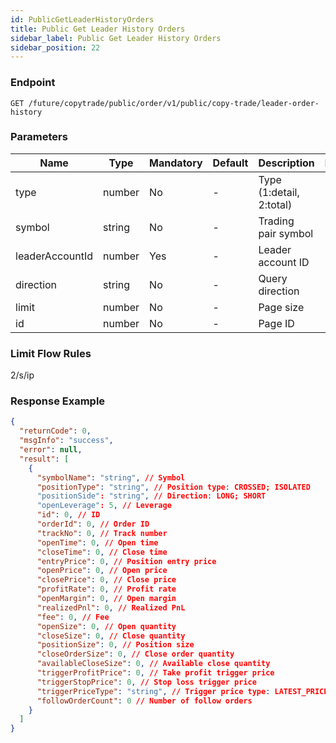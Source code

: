 ```yaml
---
id: PublicGetLeaderHistoryOrders
title: Public Get Leader History Orders
sidebar_label: Public Get Leader History Orders
sidebar_position: 22
---
```


### Endpoint

`GET /future/copytrade/public/order/v1/public/copy-trade/leader-order-history`

### Parameters

| Name | Type | Mandatory | Default | Description | Ranges |
| --- | --- | --- | --- | --- | --- |
| type | number | No | - | Type (1:detail, 2:total) | 1, 2 |
| symbol | string | No | - | Trading pair symbol | - |
| leaderAccountId | number | Yes | - | Leader account ID | - |
| direction | string | No | - | Query direction | NEXT, PREV |
| limit | number | No | - | Page size | 10 |
| id | number | No | - | Page ID | - |

### Limit Flow Rules

2/s/ip

### Response Example

```json
{
  "returnCode": 0,
  "msgInfo": "success",
  "error": null,
  "result": [
    {
      "symbolName": "string", // Symbol
      "positionType": "string", // Position type: CROSSED; ISOLATED
      "positionSide": "string", // Direction: LONG; SHORT
      "openLeverage": 5, // Leverage
      "id": 0, // ID
      "orderId": 0, // Order ID
      "trackNo": 0, // Track number
      "openTime": 0, // Open time
      "closeTime": 0, // Close time
      "entryPrice": 0, // Position entry price
      "openPrice": 0, // Open price
      "closePrice": 0, // Close price
      "profitRate": 0, // Profit rate
      "openMargin": 0, // Open margin
      "realizedPnl": 0, // Realized PnL
      "fee": 0, // Fee
      "openSize": 0, // Open quantity
      "closeSize": 0, // Close quantity
      "positionSize": 0, // Position size
      "closeOrderSize": 0, // Close order quantity
      "availableCloseSize": 0, // Available close quantity
      "triggerProfitPrice": 0, // Take profit trigger price
      "triggerStopPrice": 0, // Stop loss trigger price
      "triggerPriceType": "string", // Trigger price type: LATEST_PRICE, MARK_PRICE
      "followOrderCount": 0 // Number of follow orders
    }
  ]
}
```
